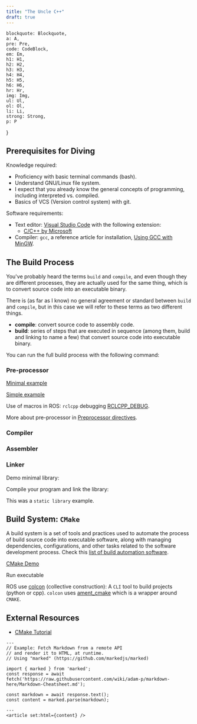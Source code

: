 ```yaml
---
title: "The Uncle C++"
draft: true
---
```


    blockquote: Blockquote,
    a: A,
    pre: Pre,
    code: CodeBlock,
    em: Em,
    h1: H1,
    h2: H2,
    h3: H3,
    h4: H4,
    h5: H5,
    h6: H6,
    hr: Hr,
    img: Img,
    ul: Ul,
    ol: Ol,
    li: Li,
    strong: Strong,
    p: P
}

## Prerequisites for Diving

Knowledge required:
- Proficiency with basic terminal commands (bash).
- Understand GNU/Linux file system.
- I expect that you already know the general concepts of programming, including interpreted vs. compiled.
- Basics of VCS (Version control system) with git.

Software requirements:
- Text editor: [Visual Studio Code](https://code.visualstudio.com/) with the following extension:
    - [C/C++ by Microsoft](https://marketplace.visualstudio.com/items?itemName=ms-vscode.cpptools)
- Compiler: `gcc`, a reference article for installation, [Using GCC with MinGW](https://code.visualstudio.com/docs/cpp/config-mingw#_prerequisites).

## The Build Process

You've probably heard the terms `build` and `compile`, and even though they are different processes, they are actually used for the same thing, which is to convert source code into an executable binary.

There is (as far as I know) no general agreement or standard between `build` and `compile`, but in this case we will refer to these terms as two different things.
- **compile**: convert source code to assembly code.
- **build**: series of steps that are executed in sequence (among them, build and linking to name a few) that convert source code into executable binary.

<Drawio
    file="cpp.drawio"
    page="1"
    description="Common build process for a `.cpp` file."
/>

You can run the full build process with the following command:

<Terminal
    title="Build a simple cpp file"
    content="g++ main.cpp -o main"
/>

### Pre-processor

<Definition
    term="pre-processor"
    definition="The preprocessor performs preliminary operations on C and C++ files before they are passed to the compiler."
    source="C/C++ preprocessor reference"
    link="https://learn.microsoft.com/en-us/cpp/preprocessor/c-cpp-preprocessor-reference?view=msvc-170"
/>

[Minimal example](https://github.com/harleylara/cpp-intro/blob/master/001-intro/main.cpp)
<Terminal
    title="Pre-process only"
    content="g++ -E main.cpp > main.i"
/>

[Simple example](https://github.com/harleylara/cpp-intro/blob/master/001-intro/pre.cpp)
<Terminal
    title="Build simple macro example for logging"
    content="g++ pre.cpp -DDEBUG=1 -o pre && ./pre"
/>

Use of macros in ROS: `rclcpp` debugging [RCLCPP_DEBUG](https://docs.ros2.org/latest/api/rclcpp/logging_8hpp.html#a44818c8a1fd292cd0e81759e956765d7).

More about pre-processor in [Preprocessor directives](https://cplusplus.com/doc/tutorial/preprocessor/).

### Compiler

<Terminal
    title="Compile only"
    content="g++ -S main.i"
/>

### Assembler

<Terminal
    title="Assembly only"
    content="g++ -c main.s"
/>

### Linker

<Terminal
    title="Linking only"
    content="g++ main.o -o main"
/>

Demo minimal library:
<Terminal
    title="Compile and assemble, but do not link. (not yet)"
    content="g++ -c simplelib.cpp -o simplelib.o"
/>

Compile your program and link the library:
<Terminal
    title="Compile the main program and link"
    content="g++ link.cpp simplelib.o -o link && ./link"
/>

This was a `static library` example.

## Build System: `CMake`

A build system is a set of tools and practices used to automate the process of build source code into executable software, along with managing dependencies, configurations, and other tasks related to the software development process. Check this [list of build automation software](https://en.wikipedia.org/wiki/List_of_build_automation_software).

<Drawio
    file="cpp.drawio"
    page="2"
    description="Simple CMAKE build flow."
/>

[CMake Demo](https://github.com/harleylara/cpp-intro/blob/master/001-intro/CMakeLists.txt)

<Terminal
    title="Build with CMake"
    content="mkdir build\
cd build\
cmake ..\
make"
/>

Run executable
<Terminal
    title="Run demo linking"
    content="./link"
/>


ROS use [colcon](https://colcon.readthedocs.io/en/released/) (collective construction): A `CLI` tool to build projects (python or cpp). `colcon` uses [ament_cmake](https://docs.ros.org/en/humble/How-To-Guides/Ament-CMake-Documentation.html) which is a wrapper around `CMAKE`.

## External Resources

- [CMake Tutorial](https://cmake.org/cmake/help/latest/guide/tutorial/index.html)

```astro filename="demo.astro"
---
// Example: Fetch Markdown from a remote API
// and render it to HTML, at runtime.
// Using "marked" (https://github.com/markedjs/marked)

import { marked } from 'marked';
const response = await fetch('https://raw.githubusercontent.com/wiki/adam-p/markdown-here/Markdown-Cheatsheet.md');

const markdown = await response.text();
const content = marked.parse(markdown);

---
<article set:html={content} />
```
